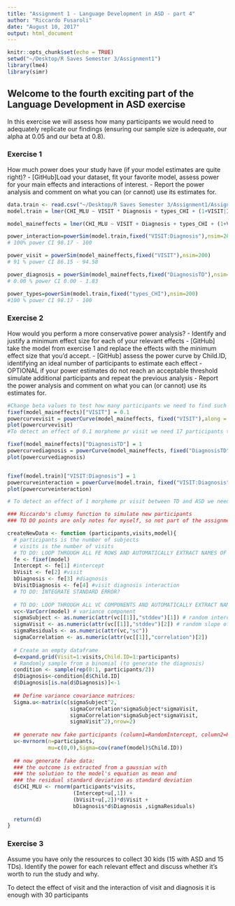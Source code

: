 ```yaml
---
title: "Assignment 1 - Language Development in ASD - part 4"
author: "Riccardo Fusaroli"
date: "August 10, 2017"
output: html_document
---
```


```r
knitr::opts_chunk$set(echo = TRUE)
setwd("~/Desktop/R Saves Semester 3/Assignment1")
library(lme4)
library(simr)
```

## Welcome to the fourth exciting part of the Language Development in ASD exercise

In this exercise we will assess how many participants we would need to adequately replicate our findings (ensuring our sample size is adequate, our alpha at 0.05 and our beta at 0.8).

### Exercise 1

How much power does your study have (if your model estimates are quite right)?
- [GitHub]Load your dataset, fit your favorite model, assess power for your main effects and interactions of interest.
- Report the power analysis and comment on what you can (or cannot) use its estimates for.

```r
data.train <- read.csv("~/Desktop/R Saves Semester 3/Assignment1/Assignment1data")
model.train = lmer(CHI_MLU ~ VISIT * Diagnosis + types_CHI + (1+VISIT|ID), data=data.train, REML = FALSE)

model_maineffects = lmer(CHI_MLU ~ VISIT + Diagnosis + types_CHI + (1+VISIT|ID), data=data.train, REML = FALSE)

power_interaction=powerSim(model.train,fixed("VISIT:Diagnosis"),nsim=200)
# 100% power CI 98.17 - 100

power_visit = powerSim(model_maineffects,fixed("VISIT"),nsim=200)
# 91 % power CI 86.15 - 94.58

power_diagnosis = powerSim(model_maineffects,fixed("DiagnosisTD"),nsim=200)
# 0.00 % power CI 0.00 - 1.83

power_types=powerSim(model.train,fixed("types_CHI"),nsim=200)
#100 % power CI 98.17 - 100

```

### Exercise 2

How would you perform a more conservative power analysis?
- Identify and justify a minimum effect size for each of your relevant effects
- [GitHub] take the model from exercise 1 and replace the effects with the minimum effect size that you'd accept.
- [GitHub] assess the power curve by Child.ID, identifying an ideal number of participants to estimate each effect
- OPTIONAL if your power estimates do not reach an acceptable threshold simulate additional participants and repeat the previous analysis
- Report the power analysis and comment on what you can (or cannot) use its estimates for.

```r
#Change beta values to test how many participants we need to find such an effect
fixef(model_maineffects)["VISIT"] = 0.1
powercurvevisit = powerCurve(model_maineffects, fixed("VISIT"),along = "ID",nsim = 20)
plot(powercurvevisit)
#To detect an effect of 0.1 morpheme pr visit we need 17 participants to reach a power threshold of 80 % 

fixef(model_maineffects)["DiagnosisTD"] = 1
powercurvediagnosis = powerCurve(model_maineffects, fixed("DiagnosisTD"),along = "ID",nsim = 20)
plot(powercurvediagnosis)


fixef(model.train)["VISIT:Diagnosis"] = 1
powercurveinteraction = powerCurve(model.train, fixed("VISIT:Diagnosis"),along = "ID",nsim = 20)
plot(powercurveinteraction)

# To detect an effect of 1 morpheme pr visit between TD and ASD we need 22 participants to reach a power threshold of 80 % 

```

```r
### Riccardo's clumsy function to simulate new participants
### TO DO points are only notes for myself, so not part of the assignment

createNewData <- function (participants,visits,model){
  # participants is the number of subjects
  # visits is the number of visits
  # TO DO: LOOP THROUGH ALL FE ROWS AND AUTOMATICALLY EXTRACT NAMES OF FIXED EFFECTS AND ESTIMATES
  fe <- fixef(model)
  Intercept <- fe[1] #intercept
  bVisit <- fe[2] #visit
  bDiagnosis <- fe[3] #diagnosis
  bVisitDiagnosis <- fe[4] #visit diagnosis interaction
  # TO DO: INTEGRATE STANDARD ERROR?
  
  # TO DO: LOOP THROUGH ALL VC COMPONENTS AND AUTOMATICALLY EXTRACT NAMES OF EFFECTS AND ESTIMATES
  vc<-VarCorr(model) # variance component
  sigmaSubject <- as.numeric(attr(vc[[1]],"stddev")[1]) # random intercept by subject
  sigmaVisit <- as.numeric(attr(vc[[1]],"stddev")[2]) # random slope of visit over subject
  sigmaResiduals <- as.numeric(attr(vc,"sc"))
  sigmaCorrelation <- as.numeric(attr(vc[[1]],"correlation")[2])
  
  # Create an empty dataframe
  d=expand.grid(Visit=1:visits,Child.ID=1:participants)
  # Randomly sample from a binomial (to generate the diagnosis)
  condition <- sample(rep(0:1, participants/2))
  d$Diagnosis<-condition[d$Child.ID]
  d$Diagnosis[is.na(d$Diagnosis)]<-1
  
  ## Define variance covariance matrices:
  Sigma.u<-matrix(c(sigmaSubject^2,
                    sigmaCorrelation*sigmaSubject*sigmaVisit,
                    sigmaCorrelation*sigmaSubject*sigmaVisit,
                    sigmaVisit^2),nrow=2)
  
  ## generate new fake participants (column1=RandomIntercept, column2=RandomSlope)
  u<-mvrnorm(n=participants,
             mu=c(0,0),Sigma=cov(ranef(model)$Child.ID))
  
  ## now generate fake data:
  ### the outcome is extracted from a gaussian with
  ### the solution to the model's equation as mean and
  ### the residual standard deviation as standard deviation 
  d$CHI_MLU <- rnorm(participants*visits,
                     (Intercept+u[,1]) +
                     (bVisit+u[,2])*d$Visit + 
                     bDiagnosis*d$Diagnosis ,sigmaResiduals)  
  
  return(d)
}
```


### Exercise 3

Assume you have only the resources to collect 30 kids (15 with ASD and 15 TDs). Identify the power for each relevant effect and discuss whether it's worth to run the study and why.

To detect the effect of visit and the interaction of visit and diagnosis it is enough with 30 participants





